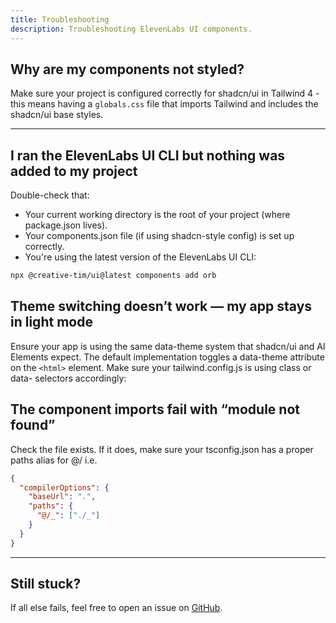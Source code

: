```yaml
---
title: Troubleshooting
description: Troubleshooting ElevenLabs UI components.
---
```


## Why are my components not styled?

Make sure your project is configured correctly for shadcn/ui in Tailwind 4 - this means having a `globals.css` file that imports Tailwind and includes the shadcn/ui base styles.

---

## I ran the ElevenLabs UI CLI but nothing was added to my project

Double-check that:

- Your current working directory is the root of your project (where package.json lives).
- Your components.json file (if using shadcn-style config) is set up correctly.
- You're using the latest version of the ElevenLabs UI CLI:

```bash
npx @creative-tim/ui@latest components add orb
```

## Theme switching doesn’t work — my app stays in light mode

Ensure your app is using the same data-theme system that shadcn/ui and AI Elements expect. The default implementation toggles a data-theme attribute on the `<html>` element. Make sure your tailwind.config.js is using class or data- selectors accordingly:

## The component imports fail with “module not found”

Check the file exists. If it does, make sure your tsconfig.json has a proper paths alias for @/ i.e.

```json
{
  "compilerOptions": {
    "baseUrl": ".",
    "paths": {
      "@/_": ["./_"]
    }
  }
}
```

---

## Still stuck?

If all else fails, feel free to open an issue on [GitHub](https://github.com/elevenlabs/ui/issues).
